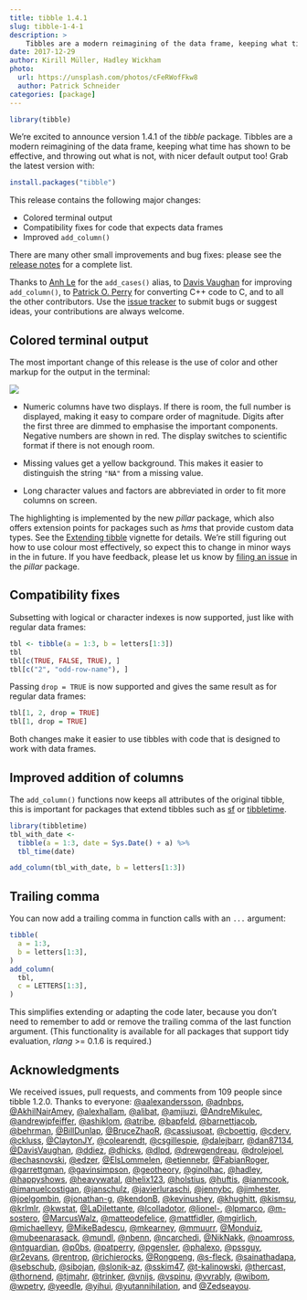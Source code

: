 ```yaml
---
title: tibble 1.4.1
slug: tibble-1-4-1
description: >
    Tibbles are a modern reimagining of the data frame, keeping what time has shown to be effective, and throwing out what is not, with nicer default output too! This article showcases the changes in the most recent version.
date: 2017-12-29
author: Kirill Müller, Hadley Wickham
photo:
  url: https://unsplash.com/photos/cFeRWofFkw8
  author: Patrick Schneider
categories: [package]
---
```


```r
library(tibble)
```

We’re excited to announce version 1.4.1 of the *tibble* package. Tibbles are a modern reimagining of the data frame, keeping what time has shown to be effective, and throwing out what is not, with nicer default output too! Grab the latest version with:

```r
install.packages("tibble")
```

This release contains the following major changes:

- Colored terminal output
- Compatibility fixes for code that expects data frames
- Improved `add_column()`

There are many other small improvements and bug fixes: please see the [release notes](https://github.com/tidyverse/tibble/releases/tag/v1.4.1) for a complete list.

Thanks to [Anh Le](https://github.com/LaDilettante) for the `add_cases()` alias, to [Davis Vaughan](https://github.com/DavisVaughan) for improving `add_column()`, to [Patrick O. Perry](https://github.com/patperry) for converting C++ code to C, and to all the other contributors. Use the [issue tracker](https://github.com/tidyverse/tibble/issues) to submit bugs or suggest ideas, your contributions are always welcome.

## Colored terminal output

The most important change of this release is the use of color and other markup for the output in the terminal:

![](/images/tibble-1-4-1/screenshot.png)

- Numeric columns have two displays. If there is room, the full number is displayed, making it easy to compare order of magnitude. Digits after the first three are dimmed to emphasise the important components. Negative numbers are shown in red. The display switches to scientific format if there is not enough room.

- Missing values get a yellow background. This makes it easier to distinguish the string `"NA"` from a missing value.

- Long character values and factors are abbreviated in order to fit more columns on screen.

The highlighting is implemented by the new *pillar* package, which also offers extension points for packages such as *hms* that provide custom data types. See the [Extending tibble](https://cran.r-project.org/web/packages/tibble/vignettes/extending.html) vignette for details. We're still figuring out how to use colour most effectively, so expect this to change in minor ways in the in future. If you have feedback, please let us know by [filing an issue](https://github.com/r-lib/pillar/issues) in the *pillar* package.

## Compatibility fixes

Subsetting with logical or character indexes is now supported, just like with regular data frames:

```r
tbl <- tibble(a = 1:3, b = letters[1:3])
tbl
tbl[c(TRUE, FALSE, TRUE), ]
tbl[c("2", "odd-row-name"), ]
```

Passing `drop = TRUE` is now supported and gives the same result as for regular data frames:

```r
tbl[1, 2, drop = TRUE]
tbl[1, drop = TRUE]
```

Both changes make it easier to use tibbles with code that is designed to work with data frames.


## Improved addition of columns

The `add_column()` functions now keeps all attributes of the original tibble, this is important for packages that extend tibbles such as [sf](https://r-spatial.github.io/sf/) or [tibbletime](https://business-science.github.io/tibbletime/).

```r
library(tibbletime)
tbl_with_date <- 
  tibble(a = 1:3, date = Sys.Date() + a) %>%
  tbl_time(date)

add_column(tbl_with_date, b = letters[1:3])
```

## Trailing comma

You can now add a trailing comma in function calls with an `...` argument:

```r
tibble(
  a = 1:3,
  b = letters[1:3],
)
add_column(
  tbl,
  c = LETTERS[1:3],
)
```

This simplifies extending or adapting the code later, because you don't need to remember to add or remove the trailing comma of the last function argument. (This functionality is available for all packages that support tidy evaluation, *rlang* >= 0.1.6 is required.)

## Acknowledgments

We received issues, pull requests, and comments from 109 people since tibble 1.2.0. Thanks to everyone: [\@aalexandersson](https://github.com/aalexandersson), [\@adnbps](https://github.com/adnbps), [\@AkhilNairAmey](https://github.com/AkhilNairAmey), [\@alexhallam](https://github.com/alexhallam), [\@alibat](https://github.com/alibat), [\@amjiuzi](https://github.com/amjiuzi), [\@AndreMikulec](https://github.com/AndreMikulec), [\@andrewjpfeiffer](https://github.com/andrewjpfeiffer), [\@ashiklom](https://github.com/ashiklom), [\@atribe](https://github.com/atribe), [\@bapfeld](https://github.com/bapfeld), [\@barnettjacob](https://github.com/barnettjacob), [\@behrman](https://github.com/behrman), [\@BillDunlap](https://github.com/BillDunlap), [\@BruceZhaoR](https://github.com/BruceZhaoR), [\@cassiusoat](https://github.com/cassiusoat), [\@cboettig](https://github.com/cboettig), [\@cderv](https://github.com/cderv), [\@ckluss](https://github.com/ckluss), [\@ClaytonJY](https://github.com/ClaytonJY), [\@colearendt](https://github.com/colearendt), [\@csgillespie](https://github.com/csgillespie), [\@dalejbarr](https://github.com/dalejbarr), [\@dan87134](https://github.com/dan87134), [\@DavisVaughan](https://github.com/DavisVaughan), [\@ddiez](https://github.com/ddiez), [\@dhicks](https://github.com/dhicks), [\@dlpd](https://github.com/dlpd), [\@drewgendreau](https://github.com/drewgendreau), [\@drolejoel](https://github.com/drolejoel), [\@echasnovski](https://github.com/echasnovski), [\@edzer](https://github.com/edzer), [\@ElsLommelen](https://github.com/ElsLommelen), [\@etiennebr](https://github.com/etiennebr), [\@FabianRoger](https://github.com/FabianRoger), [\@garrettgman](https://github.com/garrettgman), [\@gavinsimpson](https://github.com/gavinsimpson), [\@geotheory](https://github.com/geotheory), [\@ginolhac](https://github.com/ginolhac), [\@hadley](https://github.com/hadley), [\@happyshows](https://github.com/happyshows), [\@heavywatal](https://github.com/heavywatal), [\@helix123](https://github.com/helix123), [\@holstius](https://github.com/holstius), [\@huftis](https://github.com/huftis), [\@ianmcook](https://github.com/ianmcook), [\@imanuelcostigan](https://github.com/imanuelcostigan), [\@janschulz](https://github.com/janschulz), [\@javierluraschi](https://github.com/javierluraschi), [\@jennybc](https://github.com/jennybc), [\@jimhester](https://github.com/jimhester), [\@joelgombin](https://github.com/joelgombin), [\@jonathan-g](https://github.com/jonathan-g), [\@kendonB](https://github.com/kendonB), [\@kevinushey](https://github.com/kevinushey), [\@khughitt](https://github.com/khughitt), [\@kismsu](https://github.com/kismsu), [\@krlmlr](https://github.com/krlmlr), [\@kwstat](https://github.com/kwstat), [\@LaDilettante](https://github.com/LaDilettante), [\@lcolladotor](https://github.com/lcolladotor), [\@lionel-](https://github.com/lionel-), [\@lpmarco](https://github.com/lpmarco), [\@m-sostero](https://github.com/m-sostero), [\@MarcusWalz](https://github.com/MarcusWalz), [\@matteodefelice](https://github.com/matteodefelice), [\@mattfidler](https://github.com/mattfidler), [\@mgirlich](https://github.com/mgirlich), [\@michaellevy](https://github.com/michaellevy), [\@MikeBadescu](https://github.com/MikeBadescu), [\@mkearney](https://github.com/mkearney), [\@mmuurr](https://github.com/mmuurr), [\@Monduiz](https://github.com/Monduiz), [\@mubeenarasack](https://github.com/mubeenarasack), [\@mundl](https://github.com/mundl), [\@nbenn](https://github.com/nbenn), [\@ncarchedi](https://github.com/ncarchedi), [\@NikNakk](https://github.com/NikNakk), [\@noamross](https://github.com/noamross), [\@ntguardian](https://github.com/ntguardian), [\@p0bs](https://github.com/p0bs), [\@patperry](https://github.com/patperry), [\@pgensler](https://github.com/pgensler), [\@phalexo](https://github.com/phalexo), [\@pssguy](https://github.com/pssguy), [\@r2evans](https://github.com/r2evans), [\@rentrop](https://github.com/rentrop), [\@richierocks](https://github.com/richierocks), [\@Rongpeng](https://github.com/Rongpeng), [\@s-fleck](https://github.com/s-fleck), [\@sainathadapa](https://github.com/sainathadapa), [\@sebschub](https://github.com/sebschub), [\@sibojan](https://github.com/sibojan), [\@slonik-az](https://github.com/slonik-az), [\@sskim47](https://github.com/sskim47), [\@t-kalinowski](https://github.com/t-kalinowski), [\@thercast](https://github.com/thercast), [\@thornend](https://github.com/thornend), [\@tjmahr](https://github.com/tjmahr), [\@trinker](https://github.com/trinker), [\@vnijs](https://github.com/vnijs), [\@vspinu](https://github.com/vspinu), [\@vvrably](https://github.com/vvrably), [\@wibom](https://github.com/wibom), [\@wpetry](https://github.com/wpetry), [\@yeedle](https://github.com/yeedle), [\@yihui](https://github.com/yihui), [\@yutannihilation](https://github.com/yutannihilation), and [\@Zedseayou](https://github.com/Zedseayou).
